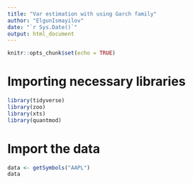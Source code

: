 ```yaml
---
title: "Var estimation with using Garch family"
author: "ElgunIsmayilov"
date: "`r Sys.Date()`"
output: html_document
---
```


```r
knitr::opts_chunk$set(echo = TRUE)
```
# Importing necessary libraries
```r
library(tidyverse)
library(zoo)
library(xts)
library(quantmod)


```

# Import the data

```r
data <- getSymbols("AAPL")
data

```